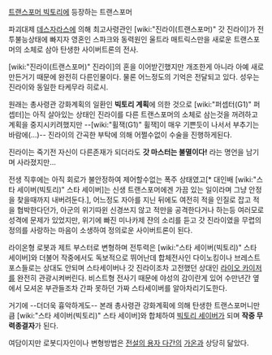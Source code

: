 [[트랜스포머 빅토리]]에 등장하는 트랜스포머

파괴대제 [[데스자라스]]에 의해 최고사령관인 [wiki:"진라이(트랜스포머)" 갓 진라이]가 전투불능상태에 빠지자 영혼인 스파크와 동력원인 울트라 매트릭스만을 새로운 트랜스포머의 소체로 삼아 탄생한 사이버트론의 전사.

[wiki:"진라이(트랜스포머)" 진라이]의 혼을 이어받긴했지만 개조한게 아니라 아예 새로만든거기 때문에 완전히 다른인물이다. 물론 어느정도의 기억은 전달되고 있다.
성우는 진라이와 동일한 타케무라 히로시.

원래는 총사령관 강화계획의 일환인 '''빅토리 계획'''에 의한 것으로 [wiki:"퍼셉터(G1)" 퍼셉터]는 아직 살아있는 상태인 진라이를 다른 트랜스포머의 소체로 삼는것을 꺼려하고 계획을 중지시키려했지만 --[wiki:"휠잭(G1)" 휠잭]이 매우 기쁜듯이 나서서 부추기는 바람에(…)-- 진라이의 간곡한 부탁에 의해 어쩔수없이 수술을 진행하게된다.

진라이는 죽기전 자신이 다른존재가 되더라도 '''갓 마스터는 불멸이다!''' 라는 명언을 남기며 사라졌지만…

전생 직후에는 아직 회로가 불안정하여 제어할수없는 폭주 상태였고[* 대인배 [wiki:"스타 세이버(빅토리)" 스타 세이버]는 신생 트랜스포머에겐 가끔 있는 일이라며 그냥 안정을 찾을때까지 내버려둔다.], 어느정도 자아를 지닌 뒤에도 여전히 적을 인질로 잡고 적을 협박한다던가, 아군의 위기따윈 신경쓰지 않고 적만을 공격한다거나 하는등 여러모로 성격에 문제가 있었지만, 위기에 빠진 미나카제 쟌의 소리를 듣고 갓 진라이였을 무렵의 정의를 사랑하는 마음이 소생하여 정의로운 사이버트론이 된다.

라이온형 로봇과 제트 부스터로 변형하며 전투력은 [wiki:"스타 세이버(빅토리)" 스타 세이버]와 더불어 작중에서도 독보적으로 뛰어난데 합체전사인 다이노킹이나 브레스트 포스들로는 상대도 안되며 스타세이버나 갓 진라이조차 고전했던 상대인 [[라이오 카이저]]를 완전히 관광시켜버린다. 비스트형 전사기 때문에 야성의 감이란게 있어 수만년간 옆에서 모셔온 부관들조차 간파 못하던 가짜 스타세이버를 알아차리기도한다.

거기에 --더더욱 흉악하게도--  본래 총사령관 강화계획에 의해 탄생한 트랜스포머니만큼 [wiki:"스타 세이버(빅토리)" 스타 세이버]와 합체하여 [[빅토리 세이버]]가 되며 '''작중 무력종결자'''가 된다.

여담이지만 로봇디자인이나 변형방법은 [[전설의 용자 다간]]의 [[가온]]과 상당히 닮았다.
